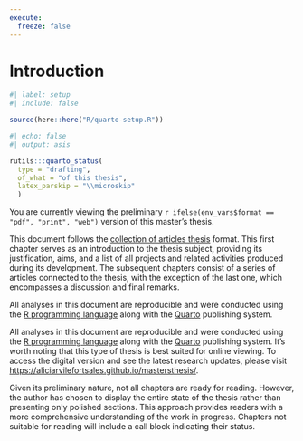 ```yaml
---
execute:
  freeze: false
---
```


<!-- %:::% index begin %:::% -->
# Introduction

```r
#| label: setup
#| include: false

source(here::here("R/quarto-setup.R"))
```

```r
#| echo: false
#| output: asis

rutils:::quarto_status(
  type = "drafting",
  of_what = "of this thesis",
  latex_parskip = "\\microskip"
  )
```

<!-- %:::% index pdf begin %:::% -->
You are currently viewing the preliminary `r ifelse(env_vars$format == "pdf", "print", "web")` version of this master's thesis.

This document follows the [collection of articles thesis](https://en.wikipedia.org/wiki/Collection_of_articles) format. This first chapter serves as an introduction to the thesis subject, providing its justification, aims, and a list of all projects and related activities produced during its development. The subsequent chapters consist of a series of articles connected to the thesis, with the exception of the last one, which encompasses a discussion and final remarks.

::: {.content-visible when-format="html"}
All analyses in this document are reproducible and were conducted using the [R programming language](https://www.r-project.org/) along with the [Quarto](https://quarto.org/) publishing system.
:::

::: {.content-visible when-format="pdf"}
All analyses in this document are reproducible and were conducted using the [R programming language](https://www.r-project.org/) along with the [Quarto](https://quarto.org/) publishing system. It's worth noting that this type of thesis is best suited for online viewing. To access the digital version and see the latest research updates, please visit [https://aliciarvilefortsales.github.io/mastersthesis/](https://aliciarvilefortsales.github.io/mastersthesis/).
:::

Given its preliminary nature, not all chapters are ready for reading. However, the author has chosen to display the entire state of the thesis rather than presenting only polished sections. This approach provides readers with a more comprehensive understanding of the work in progress. Chapters not suitable for reading will include a call block indicating their status.

```{=latex}
\index{Test}
```

<!-- ## Literature review -->

<!-- ## Thesis aims -->

<!-- ## Projects developed -->

<!-- %:::% index end %:::% -->

